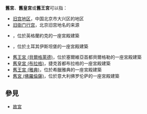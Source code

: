 
'''舊宮'''、'''舊皇宮'''或'''舊王宮'''可以指：
* [[旧宫地区|旧宫地区]]，中国北京市大兴区的地区
* [[旧衙门行宫|旧衙门行宫]]，北京旧宫地名的来源
* {{link-en|舊宮 (約克)|Old Palace (York)}}，位於英格蘭約克的一座宮殿建築
* {{link-tr|舊皇宮 (伊斯坦堡)|Eski Saray}}，位於土耳其伊斯坦堡的一座宮殿建築
* [[舊王宮_(貝爾格萊德)|舊王宮 (貝爾格萊德)]]，位於塞爾維亞首都貝爾格勒的一座宮殿建築
* [[舊皇宮_(布拉格)|舊皇宮 (布拉格)]]，捷克首都布拉格的一座宮殿建築
* [[舊王宮_(雅典)|舊王宮 (雅典)]]，位於希臘雅典的一座宮殿建築
* [[舊宮_(佛羅倫薩)|舊宮 (佛羅倫薩)]]，位於意大利佛罗伦萨的一座宮殿建築

== 參見 ==
* [[故宮|故宮]]

{{disambig|Cat=二字建築物消歧義}}